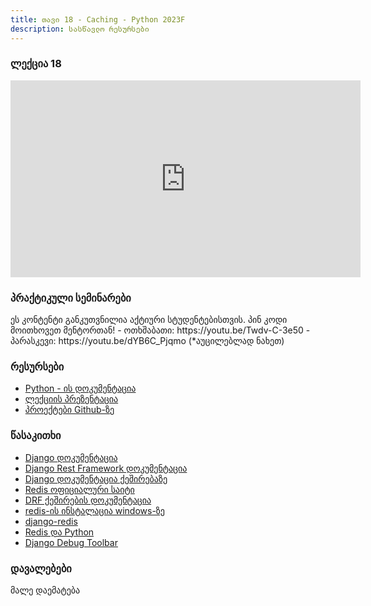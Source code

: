 ```yaml
---
title: თავი 18 - Caching - Python 2023F
description: სასწავლო რესურსები
---
```


### ლექცია 18
<iframe width="560" height="315" src="https://www.youtube.com/embed/H4IltP5mWf8" title="YouTube video player" frameBorder="0" allow="accelerometer; autoplay; clipboard-write; encrypted-media; gyroscope; picture-in-picture; web-share" allowFullScreen></iframe>


### პრაქტიკული სემინარები

<Card>
<PinCodeProtectedContent>
    <Locked>
        ეს კონტენტი განკუთვნილია აქტიური სტუდენტებისთვის.
        პინ კოდი მოითხოვეთ მენტორთან!
    </Locked>
    <Unlocked>
        - ოთხშაბათი: https://youtu.be/Twdv-C-3e50
        - პარასკევი: https://youtu.be/dYB6C_Pjqmo (*აუცილებლად ნახეთ)
    </Unlocked>
</PinCodeProtectedContent>
</Card>

### რესურსები
- [Python - ის დოკუმენტაცია](https://docs.python.org/3/library/)
- [ლექციის პრეზენტაცია](https://docs.google.com/presentation/d/1xy2TPOMx4DxyARJGuBNjlQgsOug_nfCFEA_h6rD93jo/edit?usp=sharing)
- [პროექტები Github-ზე](https://github.com/GiorgiTarsaidze/2023F_python_django)

### წასაკითხი
- [Django დოკუმენტაცია](https://docs.djangoproject.com/en/4.2/)
- [Django Rest Framework დოკუმენტაცია](https://www.django-rest-framework.org/)
- [Django დოკუმენტაცია ქეშირებაზე](https://docs.djangoproject.com/en/5.0/topics/cache/#django-s-cache-framework)
- [Redis ოფიციალური საიტი](https://redis.io/)
- [DRF ქეშირების დოკუმენტაცია](https://www.django-rest-framework.org/api-guide/caching/)
- [redis-ის ინსტალაცია windows-ზე](https://redis.io/docs/install/install-redis/install-redis-on-windows/)
- [django-redis](https://pypi.org/project/django-redis/3.1.6/)
- [Redis და Python](https://redis.io/docs/connect/clients/python/)
- [Django Debug Toolbar](https://django-debug-toolbar.readthedocs.io/en/latest/)


### დავალებები

მალე დაემატება